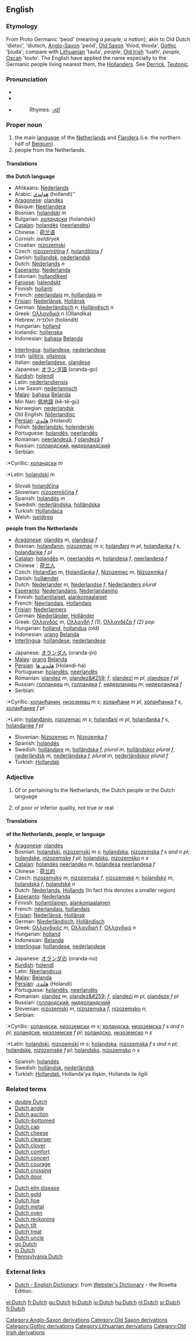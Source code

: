 {{interwiktionary|code=nl}}
{{see|dutch}}
==English==
{{wikipedia}}
===Etymology===
{{webster}}

From Proto Germanic 'þeod' (meaning ''a people, a nation''); akin to Old Dutch 'dietsc', 'diutsch, [[w:Old English language|Anglo-Saxon]][[Category:Anglo-Saxon derivations]] 'peód', [[w:Old Saxon|Old Saxon]][[Category:Old Saxon derivations]] 'thiod, thioda', [[w:Gothic language|Gothic]][[Category:Gothic derivations]] 'þiuda'; compare with [[w:Lithuanian language|Lithuanian]][[Category:Lithuanian derivations]] 'tauta', ''people'', [[w:Old Irish language|Old Irish]][[Category:Old Irish derivations]] 'tuath', ''people'', [[Oscan]] 'touto'. The English have applied the name especially to the Germanic people living nearest them, the [[Dutch|Hollander]]s. See [[Derrick]], [[Teutonic]].

===Pronunciation===
* {{AHD|dŭch}}
* {{IPA|/dʌtʃ/}}
* {{SAMPA|/dVtS/}}
*:Rhymes: [[Rhymes:English:-ʌtʃ|-ʌtʃ]]

===Proper noun===
{{en-proper noun}}

#the main [[language]] of the [[Netherlands]] and [[Flanders]] (i.e. the northern half of [[Belgium]]).
#people from the Netherlands.

====Translations====
'''the Dutch language'''
{{top}}
*Afrikaans: [[Nederlands]]
*Arabic: [[هولندي]] (hollandi)''
*[[Aragonese]]: [[olandés]]
*Basque: [[Neerlandera]]
*Bosnian: [[holandski]] ''m''
*Bulgarian: ''[[холандски]]'' (holandski)
*[[Catalan]]: [[holandès]] ([[neerlandès]])
*Chinese：[[荷兰语]]
*Cornish: ''iseldiryek''
*Croatian: [[nizozemski]]
*Czech: [[nizozemština]] ''f'', [[holandština]] ''f''
*Danish: [[hollandsk]], [[nederlandsk]] 
*Dutch: [[Nederlands]] ''n''
*[[Esperanto]]: [[Nederlanda]]
*Estonian: [[hollandikeel]]
*[[Faroese]]: [[hálendskt]]
*Finnish: [[hollanti]]
*French: [[néerlandais]] ''m'', [[hollandais]] ''m''
*[[Frisian]]: [[Nederlânsk]], [[Hollânsk]]
*German: [[Niederländisch]] ''n'', [[Holländisch]] ''n''
*Greek: [[Ολλανδικά]] ''n'' (Ollandika)
*Hebrew: ''הולנדית (holandit)''
*Hungarian: [[holland]]
*Icelandic: [[hollenska]]
*Indonesian: [[bahasa]] [[Belanda]]
{{mid}}
*[[Interlingua]]: [[hollandese]], [[nederlandese]]
*Irish: [[ísiltíris]], [[ollainnis]]
*Italian: [[nederlandese]], [[olandese]]
*Japanese: [[オランダ語]] (oranda-go)
*[[Kurdish]]: [[holendî]]
*Latin: [[nederlandiensis]]
*Low Saxon: [[nederlannsch]]
*[[Malay]]: [[bahasa]] [[Belanda]]
*Min Nan: [[低地語]] (kē-tē-gú)
*Norwegian: [[nederlandsk]]
*Old English: [[Niðerlandisc]]
*[[Persian]]: [[هلندي]] (Holandi)
*Polish: [[Niderlandzki]], [[holenderski]]
*Portuguese: [[holandês]], [[neerlandês]]
*Romanian: [[neerlandeză]], ''f'' [[olandeză]] ''f''
*Russian: [[голландский]], [[нидерландский]]
*Serbian:
:*Cyrillic: [[холандски]] ''m''
:*Latin: [[holandski]] ''m''
*Slovak [[holandčina]]
*Slovenian: [[nizozemščina]] ''f''
*Spanish: [[holandés]] ''m''
*Swedish: [[nederländska]], [[holländska]]
*Turkish: [[Hollandaca]]
*Welsh: [[iseldireg]]
{{bottom}}

'''people from the Netherlands'''
{{top}}
*[[Aragonese]]: [[olandés]] ''m'', [[olandesa]] ''f''
*Bosnian: [[holanđanin]], [[nizozemac]] ''m s''; [[holanđani]] ''m pl'', [[holanđanka]] ''f s'', [[holanđanke]] ''f pl''
*[[Catalan]]: [[holandès]] ''m'', [[neerlandès]] ''m'', [[holandesa]] ''f'', [[neerlandesa]] ''f''
*Chinese：[[荷兰人]]
*Czech: [[Holanďan]] ''m'', [[Holanďanka]] ''f'', [[Nizozemec]] ''m'', [[Nizozemka]] ''f''
*Danish: [[hollænder]] 
*Dutch:  [[Nederlander]] ''m'', [[Nederlandse]] ''f'', [[Nederlanders]] ''plural''
*[[Esperanto]]: [[Nederlandano]], [[Nederlandanino]]
*Finnish: [[hollantilaiset]], [[alankomaalaiset]]
*French: [[Néerlandais]], [[Hollandais]]
*[[Frisian]]: [[Nederlanners]]
*German: [[Niederländer]], [[Holländer]]
*Greek: [[Ολλανδός]] ''m'', [[Ολλανδή]] ''f'' ''(1)'', [[Ολλανδέζα]] ''f'' ''(2)'' ''pop''
*Hungarian: [[holland]], [[hollandus]] ''(old)''
*Indonesian: [[orang]] [[Belanda]]
*[[Interlingua]]: [[hollandese]], [[nederlandese]]
{{mid}}
*Japanese: [[オランダ人]] (oranda-jin)
*[[Malay]]: [[orang]] [[Belanda]]
*[[Persian]]: [[هلندي ها]] (Holandi-ha)
*Portuguese: [[holandês]], [[neerlandês]]
*Romanian: [[olandez]] ''m'', [[olandez&#259;]] ''f'', [[olandezi]] ''m pl'', [[olandeze]] ''f pl''
*Russian: [[голландец]] ''m'', [[голландка]] ''f'', [[нидерландец]] ''m'', [[нидерландка]] ''f''
*Serbian:
:*Cyrillic: [[холанђанин]], [[низоземац]] ''m s''; [[холанђани]] ''m pl'', [[холанђанка]] ''f s'', [[холанђанке]] ''f pl''
:*Latin: [[holanđanin]], [[nizozemac]] ''m s''; [[holanđani]] ''m pl'', [[holanđanka]] ''f s'', [[holanđanke]] ''f pl''
*Slovenian: [[Nizozemec]] ''m'', [[Nizozemka]] ''f''
*Spanish: [[holandés]]
*Swedish: [[holländare]] ''m'', [[holländska]] ''f, plural m'', [[holländskor]] ''plural f'', [[nederländsk]] ''m'', [[nederländska]] ''f, plural m'', [[nederländskor]] ''plural f''
*Turkish: [[Hollandalı]]
{{bottom}}

===Adjective===
{{en-adj|-}}

#Of or pertaining to the Netherlands, the Dutch people or the Dutch language
#{{slang}} of poor or inferior quality, not true or real

====Translations====
'''of the Netherlands, people, or language'''
{{top}}
*[[Aragonese]]: [[olandés]]
*Bosnian: [[holandski]], [[nizozemski]] ''m s''; [[holandska]], [[nizozemska]] ''f s and n pl''; [[holandske]], [[nizozemske]] ''f pl''; [[holandsko]], [[nizozemsko]] ''n s''
*[[Catalan]]: [[holandès]] [[neerlandès]] ''m'', [[holandesa]] [[neerlandesa]] ''f''
*Chinese：[[荷兰的]]
*Czech: [[nizozemský]] ''m'', [[nizozemská]]  ''f'', [[nizozemské]] ''n''; [[holandský]] ''m'', [[holandská]] ''f'', [[holandské]] ''n''
*Dutch: [[Nederlands]], [[Hollands]] (In fact this denotes a smaller region)
*[[Esperanto]]: [[Nederlanda]]
*Finnish: [[hollantilainen]], [[alankomaalainen]]
*French: [[néerlandais]], [[hollandais]]
*[[Frisian]]: [[Nederlânsk]], [[Hollânsk]]
*German: [[Niederländisch]], [[Holländisch]]
*Greek: [[Ολλανδικός]] ''m'', [[Ολλανδική]] ''f'', [[Ολλανδικό]] ''n''
*Hungarian: [[holland]]
*Indonesian: [[Belanda]]
*[[Interlingua]]: [[hollandese]], [[nederlandese]]
{{mid}}
*Japanese: [[オランダの]] (oranda-no)
*[[Kurdish]]: [[holendî]]
*Latin: [[Neerlandicus]]
*[[Malay]]: [[Belanda]]
*[[Persian]]: [[هلندي]] (Holandi)
*Portuguese: [[holandês]], [[neerlandês]]
*Romanian: [[olandez]] ''m'', [[olandez&#259;]] ''f'', [[olandezi]] ''m pl'', [[olandeze]] ''f pl''
*Russian: [[голландский]], [[нидерландский]]
*Slovenian: [[nizozemski]] ''m'', [[nizozemska]]  ''f'', [[nizozemsko]] ''n'';
*Serbian:
:*Cyrillic: [[холандски]], [[низоземски]] ''m s''; [[холандска]], [[низоземска]] ''f s and n pl''; [[холандске]], [[низоземске]] ''f pl''; [[холандско]], [[низоземско]] ''n s''
:*Latin: [[holandski]], [[nizozemski]] ''m s''; [[holandska]], [[nizozemska]] ''f s and n pl''; [[holandske]], [[nizozemske]] ''f pl''; [[holandsko]], [[nizozemsko]] ''n s''
*Spanish: [[holandés]]
*Swedish: [[holländsk]], [[nederländsk]]
*Turkish: [[Hollandalı]], Hollanda'ya ilişkin, Hollanda ile ilgili
{{bottom}}

===Related terms===
{{top2}}
*[[double Dutch]]
*[[Dutch angle]]
*[[Dutch auction]]
*[[Dutch-bottomed]]
*[[Dutch cap]]
*[[Dutch cheese]]
*[[Dutch cleanser]]
*[[Dutch clover]]
*[[Dutch comfort]]
*[[Dutch concert]]
*[[Dutch courage]]
*[[Dutch crossing]]
*[[Dutch door]]
{{mid2}}
*[[Dutch elm disease]]
*[[Dutch gold]]
*[[Dutch hoe]]
*[[Dutch metal]]
*[[Dutch oven]]
*[[Dutch reckoning]]
*[[Dutch tilt]]
*[[Dutch treat]]
*[[Dutch uncle]]
*[[go Dutch]]
*[[in Dutch]]
*[[Pennsylvania Dutch]]
{{bottom}}

===External links===
*[http://www.websters-online-dictionary.org/definition/Dutch-english/ Dutch - English Dictionary]: from [http://www.websters-online-dictionary.org/ Webster's Dictionary] - the Rosetta Edition.
{{ethnologue|code=nld}}

[[el:Dutch]]
[[fr:Dutch]]
[[gu:Dutch]]
[[hi:Dutch]]
[[io:Dutch]]
[[hu:Dutch]]
[[nl:Dutch]]
[[sr:Dutch]]
[[fi:Dutch]]